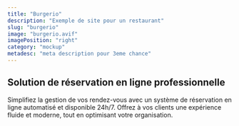```yaml
---
title: "Burgerio"
description: "Exemple de site pour un restaurant"
slug: "burgerio"
image: "burgerio.avif"
imagePosition: "right"
category: "mockup"
metadesc: "meta description pour 3eme chance"
---
```


## Solution de réservation en ligne professionnelle

Simplifiez la gestion de vos rendez-vous avec un système de réservation en ligne automatisé et disponible 24h/7. Offrez à vos clients une expérience fluide et moderne, tout en optimisant votre organisation.
